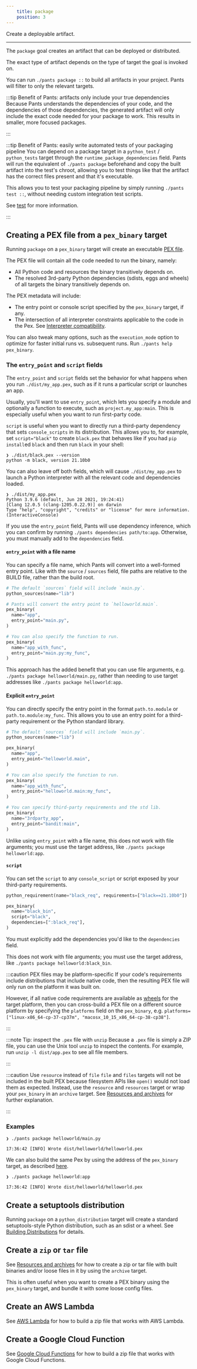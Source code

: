 ```yaml
---
    title: package
    position: 3
---
```


Create a deployable artifact.

---

The `package` goal creates an artifact that can be deployed or distributed.

The exact type of artifact depends on the type of target the goal is invoked on.

You can run `./pants package ::` to build all artifacts in your project. Pants will filter to only the relevant targets.

:::tip Benefit of Pants: artifacts only include your true dependencies
Because Pants understands the dependencies of your code, and the dependencies of those dependencies, the generated artifact will only include the exact code needed for your package to work. This results in smaller, more focused packages.

:::



:::tip Benefit of Pants: easily write automated tests of your packaging pipeline
You can depend on a package target in a `python_test` / `python_tests` target through the `runtime_package_dependencies` field. Pants will run the equivalent of `./pants package` beforehand and copy the built artifact into the test's chroot, allowing you to test things like that the artifact has the correct files present and that it's executable.

This allows you to test your packaging pipeline by simply running `./pants test ::`, without needing custom integration test scripts.

See [test](./test.mdx) for more information.

:::


## Creating a PEX file from a `pex_binary` target
Running `package` on a `pex_binary` target will create an executable [PEX file](../overview/pex-files.mdx).

The PEX file will contain all the code needed to run the binary, namely:
- All Python code and resources the binary transitively depends on.
- The resolved 3rd-party Python dependencies (sdists, eggs and wheels) of all targets the binary transitively depends on.

The PEX metadata will include:
- The entry point or console script specified by the `pex_binary` target, if any.
- The intersection of all interpreter constraints applicable to the code in the Pex. See [Interpreter compatibility](../overview/interpreter-compatibility.mdx).

You can also tweak many options, such as the `execution_mode` option to optimize for faster initial runs vs. subsequent runs. Run `./pants help pex_binary`.

### The `entry_point` and `script` fields

The `entry_point` and `script` fields set the behavior for what happens when you run `./dist/my_app.pex`, such as if it runs a particular script or launches an app.

Usually, you'll want to use `entry_point`, which lets you specify a module and optionally a function to execute, such as `project.my_app:main`. This is especially useful when you want to run first-party code.

`script` is useful when you want to directly run a third-party dependency that sets `console_scripts` in its distribution. This allows you to, for example, set `script="black"` to create `black.pex` that behaves like if you had `pip install`ed `black` and then run `black` in your shell:

```
❯ ./dist/black.pex --version
python -m black, version 21.10b0
```

You can also leave off both fields, which will cause `./dist/my_app.pex` to launch a Python interpreter with all the relevant code and dependencies loaded.

```
❯ ./dist/my_app.pex
Python 3.9.6 (default, Jun 28 2021, 19:24:41)
[Clang 12.0.5 (clang-1205.0.22.9)] on darwin
Type "help", "copyright", "credits" or "license" for more information.
(InteractiveConsole)
```

If you use the `entry_point` field,  Pants will use dependency inference, which you can confirm by running `./pants dependencies path/to:app`. Otherwise, you must manually add to the `dependencies` field.

#### `entry_point` with a file name

You can specify a file name, which Pants will convert into a well-formed entry point. Like with the `source` / `sources` field, file paths are relative to the BUILD file, rather than the build root.
```python title="helloworld/BUILD"
# The default `sources` field will include `main.py`.
python_sources(name="lib")

# Pants will convert the entry point to `helloworld.main`.
pex_binary(
  name="app",
  entry_point="main.py",
)

# You can also specify the function to run.
pex_binary(
  name="app_with_func",
  entry_point="main.py:my_func",
)
```

This approach has the added benefit that you can use file arguments, e.g. `./pants package helloworld/main.py`, rather than needing to use target addresses like `./pants package helloworld:app`.

#### Explicit `entry_point`

You can directly specify the entry point in the format `path.to.module` or `path.to.module:my_func`. This allows you to use an entry point for a third-party requirement or the Python standard library.
```python title="helloworld/BUILD"
# The default `sources` field will include `main.py`.
python_sources(name="lib")

pex_binary(
  name="app",
  entry_point="helloworld.main",
)

# You can also specify the function to run.
pex_binary(
  name="app_with_func",
  entry_point="helloworld.main:my_func",
)

# You can specify third-party requirements and the std lib.
pex_binary(
  name="3rdparty_app",
  entry_point="bandit:main",
)
```

Unlike using `entry_point` with a file name, this does not work with file arguments; you must use the target address, like `./pants package helloworld:app`.

#### `script`

You can set the `script` to any `console_script` or script exposed by your third-party requirements.
```python title="helloworld/BUILD"
python_requirement(name="black_req", requirements=["black==21.10b0"])

pex_binary(
  name="black_bin",
  script="black",
  dependencies=[":black_req"],
)
```

You must explicitly add the dependencies you'd like to the `dependencies` field.

This does not work with file arguments; you must use the target address, like `./pants package helloworld:black_bin`.

:::caution PEX files may be platform-specific
If your code's requirements include distributions that include native code, then the resulting PEX file will only run on the platform it was built on. 

However, if all native code requirements are available as [wheels](https://packaging.python.org/glossary/#term-wheel) for the target platform, then you can cross-build a PEX file on a different source platform by specifying the `platforms` field on the `pex_binary`, e.g. `platforms=["linux-x86_64-cp-37-cp37m", "macosx_10_15_x86_64-cp-38-cp38"]`.

:::



:::note Tip: inspect the `.pex` file with `unzip`
Because a `.pex` file is simply a ZIP file, you can use the Unix tool `unzip` to inspect the contents. For example, run `unzip -l dist/app.pex` to see all file members.

:::



:::caution Use `resource` instead of `file`
`file` and `files` targets will not be included in the built PEX because filesystem APIs like `open()` would not load them as expected. Instead, use the `resource` and `resources` target or wrap your `pex_binary` in an `archive` target. See [Resources and archives](../../using-pants/resources-and-archives.mdx) for further explanation.

:::

### Examples

```
❯ ./pants package helloworld/main.py

17:36:42 [INFO] Wrote dist/helloworld/helloworld.pex
```

We can also build the same Pex by using the address of the `pex_binary` target, as described [here](../../using-pants/key-concepts-to-know-about-pants/targets-and-build-files.mdx).

```
❯ ./pants package helloworld:app

17:36:42 [INFO] Wrote dist/helloworld/helloworld.pex
```
## Create a setuptools distribution
Running `package` on a `python_distribution` target will create a standard setuptools-style Python distribution, such as an sdist or a wheel. See [Building Distributions](../overview/building-distributions.mdx) for details.
## Create a `zip` or `tar` file
See [Resources and archives](../../using-pants/resources-and-archives.mdx) for how to create a zip or tar file with built binaries and/or loose files in it by using the `archive` target. 

This is often useful when you want to create a PEX binary using the `pex_binary` target, and bundle it with some loose config files.
## Create an AWS Lambda
See [AWS Lambda](../integrations/aws-lambda.mdx) for how to build a zip file that works with AWS Lambda.
## Create a Google Cloud Function
See [Google Cloud Functions](../integrations/google-cloud-functions.mdx) for how to build a zip file that works with Google Cloud Functions.